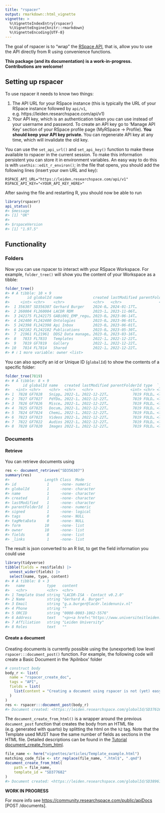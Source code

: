 ```yaml
---
title: "rspacer"
output: rmarkdown::html_vignette
vignette: >
  %\VignetteIndexEntry{rspacer}
  %\VignetteEngine{knitr::rmarkdown}
  %\VignetteEncoding{UTF-8}
---
```




The goal of rspacer is to "wrap" the [RSpace API](https://community.researchspace.com/public/apiDocs), that is, allow you to use the API directly from R using convenience functions.

**This package (and its documentation) is a work-in-progress. Contributions are welcome!**

## Setting up rspacer

To use rspacer it needs to know two things:

1. The API URL for your RSpace instance (this is typically the URL of your RSpace instance followed by `api/v1`, e.g. https://leiden.researchspace.com/api/v1)
2. Your API key, which is an authentication token you can use instead of your username and password. To create an API key go to 'Manage API Key' section of your RSpace profile page (MyRSpace -> Profile). **You should keep your API key private.** You can regenerate API key at any time, which will invalidate the old key.

You can use the `set_api_url()` and `set_api_key()` function to make these available to rspacer in the current session.
To make this information persistent you can store it in environment variables. An easy way to do this is with `usethis::edit_r_environ()`; in the file that opens, you should add the following lines (insert your own URL and key):

```
RSPACE_API_URL="https://leiden.researchspace.com/api/v1"
RSPACE_API_KEY="<YOUR_API_KEY_HERE>"
```

After saving the file and restarting R, you should now be able to run


```r
library(rspacer)
api_status()
#> $message
#> [1] "OK"
#> 
#> $rspaceVersion
#> [1] "1.97.5"
```

## Functionality

### Folders

Now you can use rspacer to interact with your RSpace Workspace.
For example, `folder_tree()` will show you the content of your Workspace as a tibble:


```r
folder_tree()
#> # A tibble: 10 × 9
#>        id globalId name              created lastModified parentFolderId type  `_links`
#>     <int> <chr>    <chr>             <chr>   <chr>                 <int> <chr> <list>  
#>  1 356307 SD356307 Gerhard Burger    2024-0… 2024-01-17T…           7813 DOCU… <list>  
#>  2 260004 FL260004 LACDR RDM         2023-1… 2023-11-06T…           7813 FOLD… <list>  
#>  3 242175 FL242175 GABi001_EMP_regu… 2023-0… 2023-06-14T…           7813 FOLD… <list>  
#>  4 242400 FL242400 Ontologies        2023-0… 2023-06-01T…           7813 FOLD… <list>  
#>  5 242398 FL242398 Api Inbox         2023-0… 2023-06-01T…           7813 FOLD… <list>  
#>  6 242182 FL242182 Publications      2023-0… 2023-05-30T…           7813 FOLD… <list>  
#>  7  21961 FL21961  DDS2 Data manage… 2023-0… 2023-03-16T…           7813 FOLD… <list>  
#>  8   7833 FL7833   Templates         2022-1… 2022-12-22T…           7813 FOLD… <list>  
#>  9   7819 GF7819   Gallery           2022-1… 2022-12-22T…           7813 FOLD… <list>  
#> 10   7814 FL7814   Shared            2022-1… 2022-12-22T…           7813 FOLD… <list>  
#> # ℹ 1 more variable: owner <list>
```

You can also specify an id or Unique ID (`globalId`) to show the contents of a specific folder:


```r
folder_tree(7819)
#> # A tibble: 8 × 9
#>      id globalId name   created lastModified parentFolderId type  `_links` owner       
#>   <int> <chr>    <chr>  <chr>   <chr>                 <int> <chr> <list>   <list>      
#> 1  7828 GF7828   Snipp… 2022-1… 2022-12-22T…           7819 FOLD… <list>   <named list>
#> 2  7827 GF7827   PdfDo… 2022-1… 2022-12-22T…           7819 FOLD… <list>   <named list>
#> 3  7826 GF7826   Misce… 2022-1… 2022-12-22T…           7819 FOLD… <list>   <named list>
#> 4  7825 GF7825   Docum… 2022-1… 2022-12-22T…           7819 FOLD… <list>   <named list>
#> 5  7824 GF7824   Chemi… 2022-1… 2022-12-22T…           7819 FOLD… <list>   <named list>
#> 6  7823 GF7823   Videos 2022-1… 2022-12-22T…           7819 FOLD… <list>   <named list>
#> 7  7822 GF7822   Audios 2022-1… 2022-12-22T…           7819 FOLD… <list>   <named list>
#> 8  7820 GF7820   Images 2022-1… 2022-12-22T…           7819 FOLD… <list>   <named list>
```

### Documents

#### Retrieve

You can retrieve documents using


```r
res <- document_retrieve("SD356307")
summary(res)
#>                Length Class  Mode     
#> id              1     -none- numeric  
#> globalId        1     -none- character
#> name            1     -none- character
#> created         1     -none- character
#> lastModified    1     -none- character
#> parentFolderId  1     -none- numeric  
#> signed          1     -none- logical  
#> tags            0     -none- NULL     
#> tagMetaData     0     -none- NULL     
#> form           10     -none- list     
#> owner          10     -none- list     
#> fields          8     -none- list     
#> _links          1     -none- list
```

The result is json converted to an R list, to get the field information you could use


```r
library(tidyverse)
tibble(fields = res$fields) |>
  unnest_wider(fields) |>
  select(name, type, content)
#> # A tibble: 8 × 3
#>   name          type   content                                                         
#>   <chr>         <chr>  <chr>                                                           
#> 1 Template Used string "LACDR-ISA - Contact v0.2.0"                                    
#> 2 Name          string "Gerhard A. Burger"                                             
#> 3 Email         string "g.a.burger@lacdr.leidenuniv.nl"                                
#> 4 Phone         string ""                                                              
#> 5 ORCID         string "0000-0003-1062-5576"                                           
#> 6 Address       text   "<p><a href=\"https://www.universiteitleiden.nl/en/locations/go…
#> 7 Affiliation   string "Leiden University"                                             
#> 8 Roles         text   ""
```

#### Create a document

Creating documents is currently possible using the (unexported) low level `rspacer:::document_post()` function. For example, the following code will create a Basic Document in the 'ApiInbox' folder

```r
# construct body
body_r <- list(
  name = "rspacer_create_doc",
  tags = "API",
  fields = list(
    list(content = "Creating a document using rspacer is not (yet) easy")
  )
)
res <- rspacer:::document_post(body_r)
#> Document created: <https://leiden.researchspace.com/globalId/SD376167>
```

The `document_create_from_html()` is a wrapper around the previous `document_post` function that creates the body from an HTML file (e.g. generated with quarto) by splitting the html on the `h2` tag. Note that the Template used MUST have the same number of fields as sections in the HTML file. Detailed descriptions can be found in the [Tutorial document_create_from_html](https://burgerga.github.io/rspacer/articles/tutorial-document_create_from_html).

```r
file_name <- here("vignettes/articles/Template_example.html")
matching_code_file <- str_replace(file_name, ".html$", ".qmd")
document_create_from_html(
    path = file_name,
    template_id = "SD377682"
)
#> Document created: <https://leiden.researchspace.com/globalId/SD389614>
```

**WORK IN PROGRESS**

For more info see <https://community.researchspace.com/public/apiDocs> [POST /documents].

